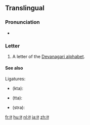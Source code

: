 {{Devanagari character info|hex=924|name=DEVANAGARI LETTER TA|image=[[File:Deva-त-order.gif|100px]]}}
==Translingual==

===Pronunciation===
* {{IPA|/t̪ə/|lang=mul}}

===Letter===
{{mul-Deva|ta}}

# A letter of the [[Devanagari alphabet]].

====See also====
Ligatures:
* {{Deva|[[क्त]]}} (kta): {{compound|lang=mul|क|त|sc=Deva|nocat=1}}
* {{Deva|[[त्त]]}} (tta): {{compound|lang=mul|त|त|sc=Deva|nocat=1}}
* {{Deva|[[स्त्र]]}} (stra): {{compound|lang=mul|स|त|र|sc=Deva|nocat=1}}

[[fr:त]]
[[hu:त]]
[[nl:त]]
[[ja:त]]
[[zh:त]]